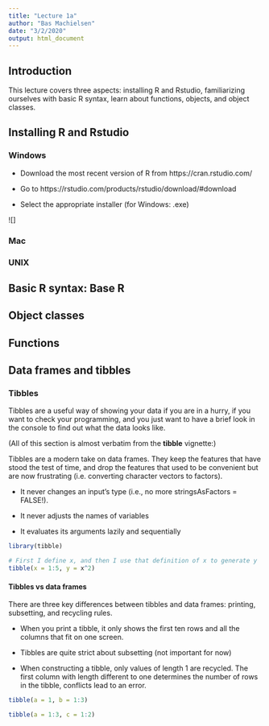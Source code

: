 ```yaml
---
title: "Lecture 1a"
author: "Bas Machielsen"
date: "3/2/2020"
output: html_document
---
```


## Introduction

This lecture covers three aspects: installing R and Rstudio, familiarizing ourselves with basic R syntax, learn about functions, objects, and object classes. 

## Installing R and Rstudio

### Windows

- Download the most recent version of R from https://cran.rstudio.com/ 

- Go to https://rstudio.com/products/rstudio/download/#download 

- Select the appropriate installer (for Windows: .exe)

![]

### Mac

### UNIX


## Basic R syntax: Base R

## Object classes

## Functions

## Data frames and tibbles

### Tibbles

Tibbles are a useful way of showing your data if you are in a hurry, if you want to check your programming, and you just want to have a brief look in the console to find out what the data looks like.

(All of this section is almost verbatim from the __tibble__ vignette:)

Tibbles are a modern take on data frames. They keep the features that have stood the test of time, and drop the features that used to be convenient but are now frustrating (i.e. converting character vectors to factors).

- It never changes an input’s type (i.e., no more stringsAsFactors = FALSE!).

- It never adjusts the names of variables

- It evaluates its arguments lazily and sequentially

```r
library(tibble)

# First I define x, and then I use that definition of x to generate y
tibble(x = 1:5, y = x^2)
```

#### Tibbles vs data frames

There are three key differences between tibbles and data frames: printing, subsetting, and recycling rules.

- When you print a tibble, it only shows the first ten rows and all the columns that fit on one screen. 

- Tibbles are quite strict about subsetting (not important for now)

- When constructing a tibble, only values of length 1 are recycled. The first column with length different to one determines the number of rows in the tibble, conflicts lead to an error. 


```r
tibble(a = 1, b = 1:3)

tibble(a = 1:3, c = 1:2)
```
